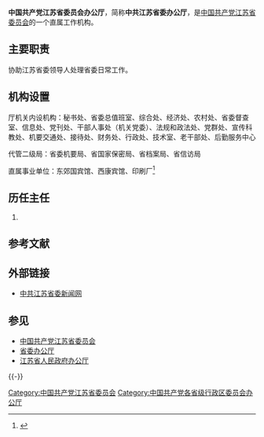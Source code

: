 {{onesource|time=2013-09-06T02:28:21+00:00}}
{{refimprove|time=2013-09-06T02:28:21+00:00}}
{{Infobox PRCG|nocat
|中共机构名称 = 中国共产党江苏省委员会办公厅
|标志1 = Danghui_R.svg
|职位1 = 主任
|人员1 = [[陈建刚|陈建刚]]
|职位2 = 副主任
|人员2 = 康旭平 杨桦
|成立时间 = 1952年11月
|上级机构 = [[中国共产党江苏省委员会|中国共产党江苏省委员会]]
|机构类型 = [[中共江苏省委直属机构|中共江苏省委直属机构]]<br />[[省委办公厅|省委办公厅]]
|行政级别 = 正地厅级
|组织法规 = 
|编制人数 = 
|地址1 = 南京市鼓楼区北京西路70号
|邮编1 = 210013
|场所3 = 江苏省人民来访接待中心（[[江苏省信访局|江苏省信访局]]人民来访接待处）
|地址3 = 南京市建邺区江东中路152号
|邮编3 = 210019 
|电话3 = {{Tel|86|25|86481919}}
|官网3 = [http://zgjssw.jschina.com.cn/ 中共江苏省委新闻网]
|a = {{Flagicon|PRC}} [[江苏省人民政府办公厅|江苏省人民政府办公厅]]
}}

'''中国共产党江苏省委员会办公厅'''，简称'''中共江苏省委办公厅'''，是[[中国共产党江苏省委员会|中国共产党江苏省委员会]]的一个直属工作机构。

== 主要职责 ==
协助江苏省委领导人处理省委日常工作。

== 机构设置 ==
厅机关内设机构：秘书处、省委总值班室、综合处、经济处、农村处、省委督查室、信息处、党刊处、干部人事处（机关党委）、法规和政法处、党群处、宣传科教处、机要交通处、接待处、财务处、行政处、技术室、老干部处、后勤服务中心

代管二级局：省委机要局、省国家保密局、省档案局、省信访局

直属事业单位：东郊国宾馆、西康宾馆、印刷厂<ref>{{Cite web |url=http://zgjssw.jschina.com.cn/gzjj/sdaj/201107/t1136676.shtml |title=中共江苏省委办公厅 |accessdate=2013-09-05 |archive-date=2015-04-02 |archive-url=https://web.archive.org/web/20150402124605/http://zgjssw.jschina.com.cn/gzjj/sdaj/201107/t1136676.shtml |dead-url=no }}</ref>

== 历任主任 ==
#

== 参考文献 ==
{{Reflist}}

== 外部链接 ==
* [http://www.zgjssw.gov.cn/ 中共江苏省委新闻网]{{Wayback|url=http://www.zgjssw.gov.cn/ |date=20201111142800 }}

== 参见 ==
* [[中国共产党江苏省委员会|中国共产党江苏省委员会]]
* [[省委办公厅|省委办公厅]]
* [[江苏省人民政府办公厅|江苏省人民政府办公厅]]

{{-}}
{{中华人民共和国各省级行政区|委员会办公厅|中国共产党}}
{{中国共产党的有关信息|state=collapsed}}

[[Category:中国共产党江苏省委员会|Category:中国共产党江苏省委员会]]
[[Category:中国共产党各省级行政区委员会办公厅|Category:中国共产党各省级行政区委员会办公厅]]
